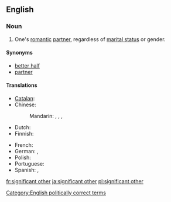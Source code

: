 ==English==

===Noun===
{{en-noun|sg=[[significant]] [[other]]}}

# {{informal}} One's [[romantic]] [[partner]], regardless of [[marital status]] or gender.

====Synonyms====
* [[better half]]
* [[partner]]

====Translations====
{{trans-top|romantic partner, regardless of marital status}}
* [[Catalan]]: {{t|ca|parella|f}}
* Chinese:
*: Mandarin: {{t|zh|對象|sc=Hani}}, {{t|zh|对象|tr=duìxiàng|sc=Hani}}, {{t|zh|愛人|sc=Hani}}, {{t|zh|爱人|tr=àiren|sc=Hani}}
* Dutch: {{t-|nl|wederhelft|m|f}}
* Finnish: {{t|fi|rakas}}
{{trans-mid}}
* French: {{t+|fr|moitié|f}} {{qualifier|literary}}
* German: {{t|de|Lebensgefährte|m}}, {{t|de|Lebensgefährtin|f}}
* Polish: {{t|pl|sympatia|f}}
* Portuguese: {{t|pt|cara-metade|f}}
* Spanish: {{t|es|novio|m}}, {{t|es|novia|f}}
{{trans-bottom}}

[[Category:English politically correct terms]]

[[fr:significant other]]
[[ja:significant other]]
[[pl:significant other]]